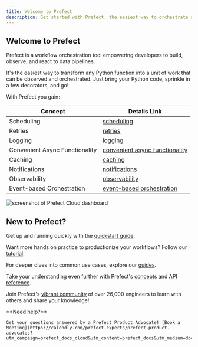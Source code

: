```yaml
---
title: Welcome to Prefect
description: Get started with Prefect, the easiest way to orchestrate and observe your data pipelines
---
```


## Welcome to Prefect

Prefect is a workflow orchestration tool empowering developers to build, observe, and react to data pipelines.

It's the easiest way to transform any Python function into a unit of work that can be observed and orchestrated. Just bring your Python code, sprinkle in a few decorators, and go!

With Prefect you gain:

| Concept                      | Details Link                                         |
|------------------------------|------------------------------------------------------|
| Scheduling                   | [scheduling](/3.0rc/deploy/serve-workflows/add-schedules)                    |
| Retries                      | [retries](/3.0rc/develop/write-tasks/#task-arguments)           |
| Logging                      | [logging](/3.0rc/develop/observe-workflows/logging/)                           |
| Convenient Async Functionality | [convenient async functionality](/3.0rc/develop/write-tasks/use-task-runners/#task-runners) |
| Caching                      | [caching](/3.0rc/develop/write-tasks/#caching)                  |
| Notifications                | [notifications](/3.0rc/cloud/automations/)                 |
| Observability                | [observability](/3.0rc/cloud/overview/)                    |
| Event-based Orchestration   | [event-based orchestration](/3.0rc/cloud/webhooks/)        |


![screenshot of Prefect Cloud dashboard](/3.0rc/img/ui/cloud-dashboard.png)

## New to Prefect?

Get up and running quickly with the [quickstart guide](/3.0rc/get-started/quickstart/).

Want more hands on practice to productionize your workflows? Follow our [tutorial](/3.0rc/tutorial/).

For deeper dives into common use cases, explore our [guides](/3.0rc/guides/index/).

Take your understanding even further with Prefect's [concepts](/3.0rc/concepts/index/) and [API reference](/3.0rc/api-ref/).

Join Prefect's [vibrant community](/3.0rc/community/) of over 26,000 engineers to learn with others and share your knowledge!

<Tip>
**Need help?**

    Get your questions answered by a Prefect Product Advocate! [Book a Meeting](https://calendly.com/prefect-experts/prefect-product-advocates?utm_campaign=prefect_docs_cloud&utm_content=prefect_docs&utm_medium=docs&utm_source=docs)
</Tip>
